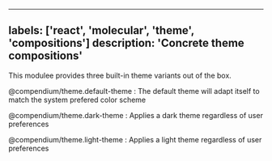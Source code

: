 

---
labels: ['react', 'molecular', 'theme', 'compositions']
description: 'Concrete theme compositions'
---

This modulee provides three built-in theme variants out of the box.

@compendium/theme.default-theme
: The default theme will adapt itself to match the system prefered color scheme

@compendium/theme.dark-theme
: Applies a dark theme regardless of user preferences

@compendium/theme.light-theme
: Applies a light theme regardless of user preferences
